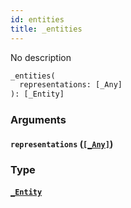 ```yaml
---
id: entities
title: _entities
---
```


No description

```graphql
_entities(
  representations: [_Any]
): [_Entity]

```

### Arguments

#### `representations` ([`[_Any]`](../../../developer/api-reference/scalars/any))

### Type

#### [`_Entity`](../../../developer/api-reference/unions/entity)
